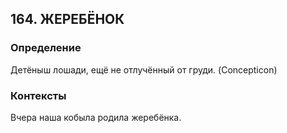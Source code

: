 ## 164. ЖЕРЕБЁНОК
### Определение
Детёныш лошади, ещё не отлучённый от груди. (Concepticon)

### Контексты
Вчера наша кобыла родила жеребёнка.

